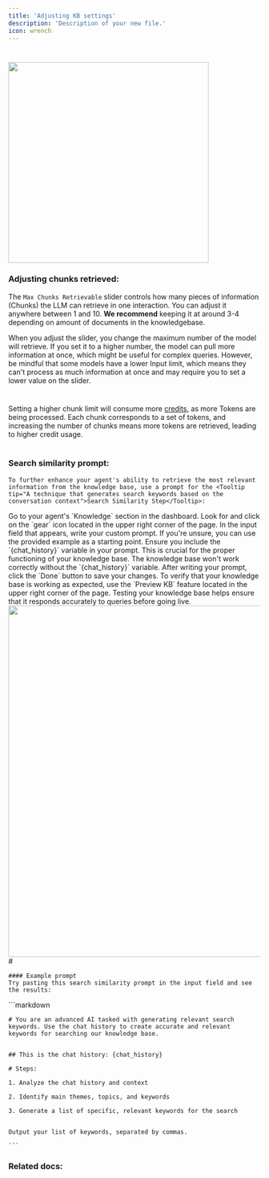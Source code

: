 ```yaml
---
title: 'Adjusting KB settings'
description: 'Description of your new file.'
icon: wrench
---
```



  # 

<img class="rounded-md" src="https://i.imgur.com/johowZa.png" width="400"></img> 

 
 
 
 

### **Adjusting chunks retrieved:** 

 
 

The `Max Chunks Retrievable` slider controls how many pieces of information (<Tooltip tip="Segments of text or data that the model processes in one interaction. Each chunk can consist of several sentences or paragraphs, depending on the size of the data being processed. The model retrieves and processes these chunks sequentially to generate comprehensive and accurate responses.">Chunks</Tooltip>) the LLM can retrieve in one interaction. You can adjust it anywhere between 1 and 10. **We recommend** keeping it at around 3-4 depending on <Tooltip tip="It's recommended to increase the chunk limit as your knowledge base grows, especially when the document count exceeds 10, setting it to 6 chunks. More chunks allow the model to process more information at once, potentially improving the relevance and quality of its responses. This adjustment enables the AI to analyze a broader context, leading to more accurate and insightful answers.">amount of documents</Tooltip> in the knowledgebase. 

 
 
 
 

When you adjust the slider, you change the maximum number of the model will retrieve. If you set it to a higher number, the model can pull more information at once, which might be useful for complex queries. However, be mindful that some models have a lower <Tooltip tip="The input limit is the maximum amount of data or text the AI can process in a single interaction. This limit is determined by the model's context window, which is the span of text the model can consider at once. Exceeding this limit can result in truncated or incomplete responses.">Input limit</Tooltip>, which means they can't process as much information at once and may require you to set a lower value on the slider. 

# 

<Warning> 

Setting a higher chunk limit will consume more [credits](credits), as more <Tooltip tip="Tokens are units of text the AI processes. They can be as short as one character or as long as one word.">Tokens</Tooltip> are being processed. Each chunk corresponds to a set of tokens, and increasing the number of chunks means more tokens are retrieved, leading to higher credit usage. 

</Warning> 

 
 
 

# 

### **Search similarity prompt:** 

 
 

    To further enhance your agent's ability to retrieve the most relevant information from the knowledge base, use a prompt for the <Tooltip tip="A technique that generates search keywords based on the conversation context">Search Similarity Step</Tooltip>: 

 <Steps>
  <Step title="Navigate to Knowledge Section" icon="map-location-dot">
    Go to your agent's `Knowledge` section in the dashboard.
  </Step>
  <Step title="Access Settings" icon="gear">
    Look for and click on the `gear` icon located in the upper right corner of the page.
  </Step>
  <Step title="Write Your Prompt" icon="pencil">
    In the input field that appears, write your custom prompt. If you're unsure, you can use the provided example as a starting point.
  </Step>
  <Step title="Include Chat History Variable" icon="code">
    Ensure you include the `{chat_history}` variable in your prompt. This is crucial for the proper functioning of your knowledge base.
<Warning>
  The knowledge base won't work correctly without the `{chat_history}` variable.
</Warning>
  </Step>
  <Step title="Save Changes" icon="floppy-disk">
    After writing your prompt, click the `Done` button to save your changes.
  </Step>
  <Step title="Test the Knowledge Base" icon="vial-circle-check">
    To verify that your knowledge base is working as expected, use the `Preview KB` feature located in the upper right corner of the page.
<Tip>
  Testing your knowledge base helps ensure that it responds accurately to queries before going live.
</Tip>
  </Step>
</Steps>
 

     
<Card>
    <img class="rounded-md" src="https://i.imgur.com/OUls8x7.png" width="700"></img> 
</Card>
# 

    #### Example prompt
    Try pasting this search similarity prompt in the input field and see the results: 

<Card icon="code">
    ```markdown 

    # You are an advanced AI tasked with generating relevant search keywords. Use the chat history to create accurate and relevant keywords for searching our knowledge base. 


    ## This is the chat history: {chat_history} 

    # Steps: 

    1. Analyze the chat history and context 

    2. Identify main themes, topics, and keywords 

    3. Generate a list of specific, relevant keywords for the search 

 
    Output your list of keywords, separated by commas. 

    ```



</Card>

### Related docs:

<CardGroup cols={2}>
  <Card title="Adding data" icon="file-circle-plus" href="/agent-creation/knowledgebase/adding-data/direct-text-entry">
    
  </Card>

  <Card title="Prevewing the KB" icon="eye" href="/agent-creation/knowledgebase/adjusting-kb-settings">
    
  </Card>
  
  <Card title="Structuring KB documents" icon="file" href="/agent-creation/knowledgebase/structuring-kb-documents">
    
  </Card>

  <Card title="KB and UI-engine" icon="window" href="/agent-creation/knowledgebase/kb-and-ui-engine">
    
  </Card>
</CardGroup>
 
 